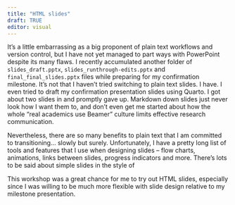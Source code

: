 ```yaml
---
title: "HTML slides"
draft: TRUE
editor: visual
---
```


It's a little embarrassing as a big proponent of plain text workflows and version control, but I have not yet managed to part ways with PowerPoint despite its many flaws. I recently accumulated another folder of `slides_draft.pptx`, `slides_runthrough-edits.pptx` and `final_final_slides.pptx` files while preparing for my confirmation milestone. It's not that I haven't tried switching to plain text slides. I have. I even tried to draft my confirmation presentation slides using Quarto. I got about two slides in and promptly gave up. Markdown down slides just never look how I want them to, and don't even get me started about how the whole "real academics use Beamer" culture limits effective research communication.

Nevertheless, there are so many benefits to plain text that I am committed to transitioning... slowly but surely. Unfortunately, I have a pretty long list of tools and features that I use when designing slides -- flow charts, animations, links between slides, progress indicators and more. There's lots to be said about simple slides in the style of

This workshop was a great chance for me to try out HTML slides, especially since I was willing to be much more flexible with slide design relative to my milestone presentation.
